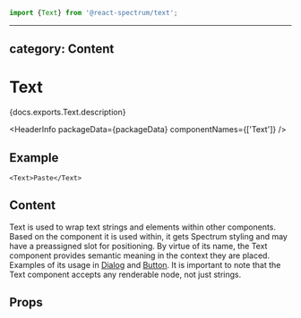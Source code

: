<!-- Copyright 2020 Adobe. All rights reserved.
This file is licensed to you under the Apache License, Version 2.0 (the "License");
you may not use this file except in compliance with the License. You may obtain a copy
of the License at http://www.apache.org/licenses/LICENSE-2.0
Unless required by applicable law or agreed to in writing, software distributed under
the License is distributed on an "AS IS" BASIS, WITHOUT WARRANTIES OR REPRESENTATIONS
OF ANY KIND, either express or implied. See the License for the specific language
governing permissions and limitations under the License. -->



```jsx import
import {Text} from '@react-spectrum/text';
```

---
category: Content
---

# Text

<p>{docs.exports.Text.description}</p>

<HeaderInfo
  packageData={packageData}
  componentNames={['Text']} />

## Example

```tsx example
<Text>Paste</Text>
```

## Content

Text is used to wrap text strings and elements within other
components. Based on the component it is used within, it gets Spectrum styling
and may have a preassigned slot for positioning. By virtue of its name, the
Text component provides semantic meaning in the context they are placed.
Examples of its usage in [Dialog](Dialog.html#example) and
[Button](Button.html#content). It is important to note that the Text component
accepts any renderable node, not just strings.

## Props

<PropTable component={docs.exports.Text} links={docs.links} />
